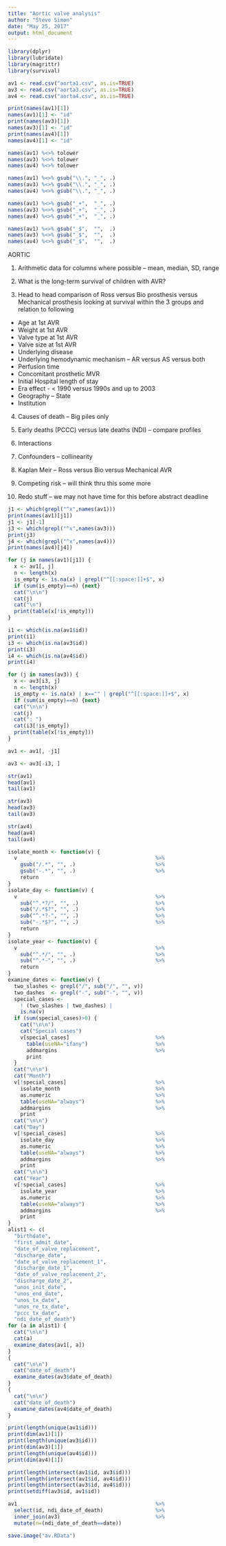 ```yaml
---
title: "Aortic valve analysis"
author: "Steve Simon"
date: "May 25, 2017"
output: html_document
---
```



```r
library(dplyr)
library(lubridate)
library(magrittr)
library(survival)
```

```r
av1 <- read.csv("aorta1.csv", as.is=TRUE)
av3 <- read.csv("aorta3.csv", as.is=TRUE)
av4 <- read.csv("aorta4.csv", as.is=TRUE)

print(names(av1)[1])
names(av1)[1] <- "id"
print(names(av3)[1])
names(av3)[1] <- "id"
print(names(av4)[1])
names(av4)[1] <- "id"

names(av1) %<>% tolower
names(av3) %<>% tolower
names(av4) %<>% tolower

names(av1) %<>% gsub("\\.", "_", .)
names(av3) %<>% gsub("\\.", "_", .)
names(av4) %<>% gsub("\\.", "_", .)

names(av1) %<>% gsub("_+",  "_", .)
names(av3) %<>% gsub("_+",  "_", .)
names(av4) %<>% gsub("_+",  "_", .)

names(av1) %<>% gsub("_$",  "",  .)
names(av3) %<>% gsub("_$",  "",  .)
names(av4) %<>% gsub("_$",  "",  .)
```

AORTIC
 
1.	Arithmetic data for columns where possible – mean, median, SD, range

2.	What is the long-term survival of children with AVR?

3.	Head to head comparison of Ross versus Bio prosthesis versus Mechanical prosthesis looking at survival within the 3 groups and relation to following
 
* Age at 1st AVR
* Weight at 1st AVR
* Valve type at 1st AVR
* Valve size at 1st AVR
* Underlying disease
* Underlying hemodynamic mechanism – AR versus AS versus both
* Perfusion time
* Concomitant prosthetic MVR
* Initial Hospital length of stay
* Era effect - < 1990 versus 1990s and up to 2003
* Geography – State 
* Institution

4.	Causes of death – Big piles only

5.	Early deaths (PCCC) versus late deaths (NDI) – compare profiles

6.	Interactions

7.	Confounders – collinearity

8.	Kaplan Meir – Ross versus Bio versus Mechanical AVR

9.	Competing risk – will think thru this some more

10.	Redo stuff – we may not have time for this before abstract deadline


```r
j1 <- which(grepl("^x",names(av1)))
print(names(av1)[j1])
j1 <- j1[-1]
j3 <- which(grepl("^x",names(av3)))
print(j3)
j4 <- which(grepl("^x",names(av4)))
print(names(av4)[j4])

for (j in names(av1)[j1]) {
  x <- av1[, j]
  n <- length(x)
  is_empty <- is.na(x) | grepl("^[[:space:]]+$", x)
  if (sum(is_empty)==n) {next}
  cat("\n\n")
  cat(j)
  cat("\n")
  print(table(x[!is_empty]))
}

i1 <- which(is.na(av1$id))
print(i1)
i3 <- which(is.na(av3$id))
print(i3)
i4 <- which(is.na(av4$id))
print(i4)

for (j in names(av3)) {
  x <- av3[i3, j]
  n <- length(x)
  is_empty <- is.na(x) | x=="" | grepl("^[[:space:]]+$", x)
  if (sum(is_empty)==n) {next}
  cat("\n\n")
  cat(j)
  cat(": ")
  cat(i3[!is_empty])
  print(table(x[!is_empty]))
}

av1 <- av1[, -j1]

av3 <- av3[-i3, ]

str(av1)
head(av1)
tail(av1)

str(av3)
head(av3)
tail(av3)

str(av4)
head(av4)
tail(av4)
```

```r
isolate_month <- function(v) {
  v                                             %>%
    gsub("/.*", "", .)                          %>%
    gsub("-.*", "", .)                          %>%
    return
}
isolate_day <- function(v) {
  v                                             %>%
    sub("^.*?/", "", .)                         %>%
    sub("/.*$?", "", .)                         %>%
    sub("^.*?-", "", .)                         %>%
    sub("-.*$?", "", .)                         %>%
    return
}
isolate_year <- function(v) {
  v                                             %>%
    sub("^.*/", "", .)                          %>%
    sub("^.*-", "", .)                          %>%
    return
}
examine_dates <- function(v) {
  two_slashes <- grepl("/", sub("/", "", v))
  two_dashes  <- grepl("-", sub("-", "", v))
  special_cases <- 
    ! (two_slashes | two_dashes) |
    is.na(v)
  if (sum(special_cases)>0) {
    cat("\n\n")
    cat("Special cases")
    v[special_cases]                            %>%
      table(useNA="ifany")                      %>%
      addmargins                                %>%
      print
  }
  cat("\n\n")
  cat("Month")
  v[!special_cases]                             %>%
    isolate_month                               %>%
    as.numeric                                  %>%
    table(useNA="always")                       %>%
    addmargins                                  %>%
    print
  cat("\n\n")
  cat("Day")
  v[!special_cases]                             %>%
    isolate_day                                 %>%
    as.numeric                                  %>%
    table(useNA="always")                       %>%
    addmargins                                  %>%
    print
  cat("\n\n")
  cat("Year")
  v[!special_cases]                             %>%
    isolate_year                                %>%
    as.numeric                                  %>%
    table(useNA="always")                       %>%
    addmargins                                  %>%
    print
}
alist1 <- c(
  "birthdate",
  "first_admit_date",
  "date_of_valve_replacement",
  "discharge_date",
  "date_of_valve_replacement_1",
  "discharge_date_1",
  "date_of_valve_replacement_2",
  "discharge_date_2",
  "unos_init_date",
  "unos_end_date",
  "unos_tx_date",
  "unos_re_tx_date",
  "pccc_tx_date",
  "ndi_date_of_death")
for (a in alist1) {
  cat("\n\n")
  cat(a)
  examine_dates(av1[, a]) 
}
{
  cat("\n\n")
  cat("date_of_death")
  examine_dates(av3$date_of_death)
}
{
  cat("\n\n")
  cat("date_of_death")
  examine_dates(av4$date_of_death)
}
```

```r
print(length(unique(av1$id)))
print(dim(av1)[1])
print(length(unique(av3$id)))
print(dim(av3)[1])
print(length(unique(av4$id)))
print(dim(av4)[1])

print(length(intersect(av1$id, av3$id)))
print(length(intersect(av1$id, av4$id)))
print(length(intersect(av3$id, av4$id)))
print(setdiff(av3$id, av1$id))

av1                                             %>%
  select(id, ndi_date_of_death)                 %>%
  inner_join(av3)                               %>%
  mutate(n=(ndi_date_of_death==date))
```

```r
save.image("av.RData")
```